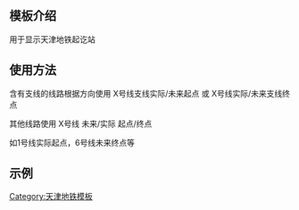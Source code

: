 <includeonly><!-- 在這裡加入模板的保護標識 --></includeonly><noinclude>{{template doc page viewed directly}}</noinclude>
<!-- 在本行下編輯模板說明 -->
== 模板介绍 ==
用于显示天津地铁起讫站

== 使用方法 ==
{{tlx|天津地铁起讫站|<线路名称及起点或终点>}}

含有支线的线路根据方向使用  X号线支线实际/未来起点 或 X号线实际/未来支线终点

其他线路使用 X号线 未来/实际 起点/终点

如1号线实际起点，6号线未来终点等

== 示例 ==
{{tlx|天津地铁起讫站|1号线实际起点}}

{{天津地铁起讫站|1号线实际起点}}

{{tlx|天津地铁起讫站|7号线未来终点}}

{{天津地铁起讫站|7号线未来终点}}

<includeonly>
[[Category:天津地铁模板]]
</includeonly>